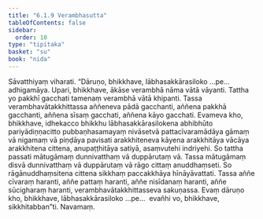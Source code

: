 ```yaml
---
title: "6.1.9 Verambhasutta"
tableOfContents: false
sidebar:
  order: 10
type: "tipitaka"
basket: "su"
book: "nida"
---
```



<DynamicBreadcrumb />

<Division number="165" book="nida">

<Paragraph number="1041" book="nida">
Sāvatthiyaṃ viharati. “Dāruṇo, bhikkhave, lābhasakkārasiloko …pe…  adhigamāya. Upari, bhikkhave, ākāse verambhā nāma vātā vāyanti. Tattha yo pakkhī gacchati tamenaṃ verambhā vātā khipanti. Tassa verambhavātakkhittassa aññeneva pādā gacchanti, aññena pakkhā gacchanti, aññena sīsaṃ gacchati, aññena kāyo gacchati. Evameva kho, bhikkhave, idhekacco bhikkhu lābhasakkārasilokena abhibhūto pariyādiṇṇacitto pubbaṇhasamayaṃ nivāsetvā pattacīvaramādāya gāmaṃ vā nigamaṃ vā piṇḍāya pavisati arakkhiteneva kāyena arakkhitāya vācāya arakkhitena cittena, anupaṭṭhitāya satiyā, asaṃvutehi indriyehi. So tattha passati mātugāmaṃ dunnivatthaṃ vā duppārutaṃ vā. Tassa mātugāmaṃ disvā dunnivatthaṃ vā duppārutaṃ vā rāgo cittaṃ anuddhaṃseti. So rāgānuddhaṃsitena cittena sikkhaṃ paccakkhāya hīnāyāvattati. Tassa aññe cīvaraṃ haranti, aññe pattaṃ haranti, aññe nisīdanaṃ haranti, aññe sūcigharaṃ haranti, verambhavātakkhittasseva sakuṇassa. Evaṃ dāruṇo kho, bhikkhave, lābhasakkārasiloko …pe…  evañhi vo, bhikkhave, sikkhitabban”ti.

</Paragraph>
</Division>

<Paragraph number="1042" type="center" book="nida">
Navamaṃ.
</Paragraph>